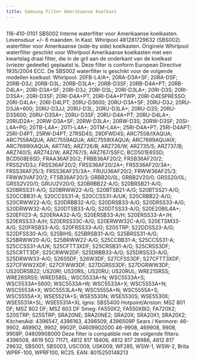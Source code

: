 ```yaml
---
title: Samsung Filter Amerikaanse koelkast
---
```



<Image src={imageProduct} width={imageProduct.width} alt="" />


116-410-0101
SBS002
Interne waterfilter voor Amerikaanse koelkasten.
Levensduur +/- 6 maanden.
In Kast. Whirlpool 481281729632 (SBS002) waterfilter voor Amerikaanse (side-by side) koelkasten.
Originele Whirlpool waterfilter geschikt voor Whirlpool Amerikaanse koelkasten met een kwartslag draai filter, die in de gril aan de onderkant van de koelkast (vriezer gedeelte) geplaatst is.
Deze filter is conform European Directive 1935/2004 ECC.
De SBS002 waterfilter is geschikt voor de volgende modellen koelkast:
Whirlpool:
20FB-L4/A+; 20RA-D3A+SF; 20RA-DSF; 20RB-D3J; 20RB-D3L;
20RB-D3LA+; 20RB-D3SF; 20RB-D4A+PT; 20RB-D4LA+; 20RI-D3A+SF;
20RI-D3J; 20RI-D3L; 20RI-D3LA+; 20RI-D3S; 20RI-D3SA+;
20RI-D3SF; 20RI-D4A+PT; 20RI-D4A+PTWP; 20RI-D4ESPRESSO; 20RI-D4LA+;
20RI-D4LPT; 20RU-D3600; 20RU-D3A+SF; 20RU-D3J; 20RU-D3JA+600;
20RU-D3JJ; 20RU-D3L; 20RU-D3LA+; 20RU-D3S; 20RU-D3S600;
20RU-D3SA+; 20RU-D3SF; 20RU-D4A+PT; 20RU-D4LA+; 20RUD2A+;
20RW-D3A+SF; 20RW-D3LA+; 20RW-D3S; 20RW-D3SF; 20SI-L4A+PG;
20TB-L4A+; 20TI-L4A+; 20TM-L4A+; 25RI-D4A+PT; 25RI-D4APT;
25RI-D4PT; 25RW-D4PT; 27RSD4S; 29DFWD4S; ARC7558/IXAQUA;
ARC7558AQUA; ARC7559AQUA; ARC7559IXAQUA; ARC7699AQUAIX; ARC7699IXAQUA;
ART745; ARZ726/B; ARZ726/W; ARZ735/S; ARZ737/B;
ARZ740/S; ARZ742/W; ARZ767/S; ARZ767/SSFC; BCD501E6SSD;
BCD508E6SD; FRAA36AF20/2; FRBB36AF20/2; FRSB36AF20/2; FRSS2VD3J;
FRSS36AF20/2; FRSS36AF20/2A+; FRSS36AF20/3A+; FRSS36AF25/3; FRSS36AF25/3A+;
FRUU36AF20/2; FRWW36AF25/3; FRWW3VAF20/2; FTSB36AF20/3; GRBB20/0L;
GRBB2V20/0; GRSS20/0L; GRSS2V20/0; GRUU2V20/0; S20BRBB22-A/G;
S20BRSB21-A/G; S20BRSS31-A/G; S20BRWW22-A/G; S20BTSB21-A/G; S20BTSS21-A/G;
S20CCBB31-A; S20CCSS31-A; S20CCSS31-A/UK; S20CRBB22-A/G; S20CRWW22-A/G;
S20DRBB32-A/G; S20DRSB33-A/G; S20DRSS33-A/G; S20DRWW32-A/G; S20DTSB33-A/G;
S20DTSS33-A/G; S20E20BIL4A+; S20EFII23-A; S20ERAA32-A/G; S20ERSB33-A/H;
S20ERSS33-A+/H; S20ERSS33-A/H; S20ERSS33C-A/G; S20ERWW32C-A/G; S20ETSM33-A/G;
S20FRSB33-A/G; S20FRSS33-A/G; S20STRP; S22DDSS23-A/G; S22DFSS30-A/G;
S25BIHS; S25BRSB31-A/G; S25BRSS31-A/G; S25BRWW20-A/G; S25BRWW22-A/G;
S25CCBB31-A; S25CCSS31-A; S25CCSS31-A/UK; S25CFTT3XDF; S25CRSB31-A/G;
S25CRSS3DF; S25CRTT3DF; S25CRWW2DF; S25DRBB33-A/G; S25DRSS33-A/G;
S25DRWW33-A/G; S26S5DF; S26W3DF; S27CFSS3DF; S27CFTT3XDF;
S27CFWW2XDF; S27CFWW3DF; S27DGRSS3DF; S27DGRWW3DF; US20DRSB22;
US20RI; US20RIL; US20RU; US20RUL; WRE21SRSS;
WRE26SRSS; WRED58SL; WSC5533A+N; WSC5533A+S; WSC5533A+S600;
WSC5533A+W; WSC5533A+X; WSC5553A+N; WSC5553A+X; WSC5553LA+N;
WSC5555A+N; WSC5555A+S; WSC5555A+X; WSE5521A+S; WSE5530N;
WSE5530S; WSE5530X; WSE5531A+SL; WSE5531A+XL
Ignis:
SBS5400
Hotpoint/Ariston:
MSZ 801 DF; MSZ 802 DF; MSZ 803 DF
Smeg:
FA550X2; FA550XBI2; FA720X2; S20STRP; S25STRP;
SRA20NE; SRA20NE2; SRA20X; SRA20X1; SRA20X2;
KitchenAid:
4396547, 4396163, 4396509, 4396509P
Sears / Kenmore:
46-9902, 469902, 9902, 9902P, 04609902000
46-9908, 469908, 9908, 9908P, 04609908000
Deze filter is compatible met de volgende filters:
4396508, 4619 502 71171, 4812 817 18406, 4812 817 28986,
4812 817 29632, SBS001, SBS003, USC009, USK009, WF285,
WSW-1, WSW-2, Brita WPRF-100, WPRF100, RC25.
EAN: 8015250148213
